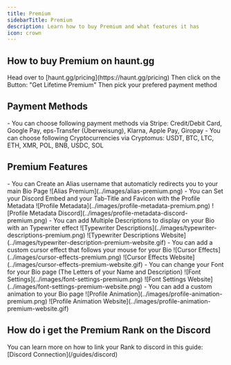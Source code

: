 ---
title: Premium
sidebarTitle: Premium
description: Learn how to buy Premium and what features it has
icon: crown
---

## How to buy Premium on haunt.gg

<Steps>
    <Step title="Go to the pricing page">
        Head over to [haunt.gg/pricing](https://haunt.gg/pricing)
    </Step>
    <Step title="Click on the Buy Button">
        Then click on the Button: "Get Lifetime Premium"
    </Step>
    <Step title="Pick your payment method">
        Then pick your prefered payment method
    </Step>
</Steps>

## Payment Methods

<Tabs>
    <Tab title="Stripe">
        - You can choose following payment methods via Stripe: Credit/Debit Card, Google Pay, eps-Transfer (Überweisung), Klarna, Apple Pay, Giropay
    </Tab>
    <Tab title="Cryptocurrencies">
        - You can choose following Cryptocurrencies via Cryptomus: USDT, BTC, LTC, ETH, XMR, POL, BNB, USDC, SOL
    </Tab>
</Tabs>

## Premium Features

<Tabs>
    <Tab title="Alias">
        - You can Create an Alias username that automaticly redirects you to your main Bio Page
        <Frame>
            ![Alias Premium](../images/alias-premium.png)
        </Frame>
    </Tab>
    <Tab title="Profile Metadata">
        - You can Set your Discord Embed and your Tab-Title and Favicon with the Profile Metadata
        <Frame>
            ![Profile Metadata](../images/profile-metadata-premium.png)
        </Frame>
        <Frame>
            ![Profile Metadata Discord](../images/profile-metadata-discord-premium.png)
        </Frame>
    </Tab>
    <Tab title="Typewriter Descriptions">
        - You can add Multiple Descriptions to display on your Bio with an Typewriter effect
        <Frame>
            ![Typewriter Descriptions](../images/typewriter-descriptions-premium.png)
        </Frame>
        <Frame>
            ![Typewriter Descriptions Website](../images/typewriter-description-premium-website.gif)
        </Frame>
    </Tab>
    <Tab title="Cursor Effects">
        - You can add a custom cursor effect that follows your mouse for your Bio
        <Frame>
            ![Cursor Effects](../images/cursor-effects-premium.png)
        </Frame>
        <Frame>
            ![Cursor Effects Website](../images/cursor-effects-premium-website.gif)
        </Frame>
    </Tab>
    <Tab title="Font Settings">
        - You can change your Font for your Bio page (The Letters of your Name and Description)
        <Frame>
            ![Font Settings](../images/font-settings-premium.png)
        </Frame>
        <Frame>
            ![Font Settings Website](../images/font-settings-premium-website.png)
        </Frame>
    </Tab>
    <Tab title="Profile Animation">
        - You can add a custom animation to your Bio page
        <Frame>
            ![Profile Animation](../images/profile-animation-premium.png)
        </Frame>
        <Frame>
            ![Profile Animation Website](../images/profile-animation-premium-website.gif)
        </Frame>
    </Tab>
</Tabs>

## How do i get the Premium Rank on the Discord

<Note>
    You can learn more on how to link your Rank to discord in this guide: [Discord Connection](/guides/discord)
</Note>
